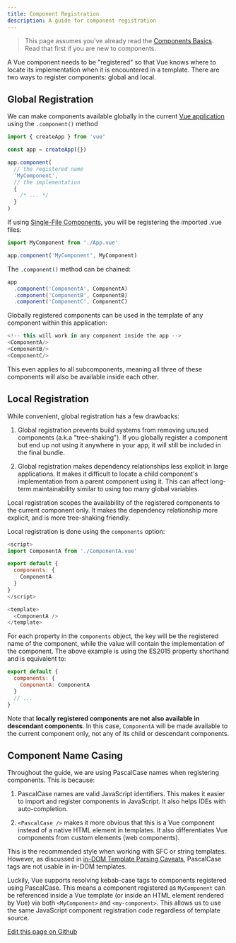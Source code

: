 ```yaml
---
title: Component Registration
description: A guide for component registration
---
```


> This page assumes you've already read the [Components Basics](https://vuejs.org/guide/essentials/component-basics.html). 
Read that first if you are new to components.

<LinkCard title="Watch a free video lesson on Vue School" href="https://vueschool.io/lessons/vue-3-global-vs-local-vue-components?friend=vuejs" />

A Vue component needs to be "registered" so that Vue knows where to locate its implementation when it is encountered in a template. 
There are two ways to register components: global and local.

## Global Registration

We can make components available globally in the current [Vue application](https://vuejs.org/guide/essentials/application.html) using the `.component()` method

```js
import { createApp } from 'vue'

const app = createApp({})

app.component(
  // the registered name
  'MyComponent',
  // the implementation
  {
    /* ... */
  }
)
```

If using [Single-File Components](https://vuejs.org/guide/scaling-up/sfc.html), you will be registering the imported .vue files:

```js
import MyComponent from './App.vue'

app.component('MyComponent', MyComponent)
```
The `.component()` method can be chained:

```js
app
  .component('ComponentA', ComponentA)
  .component('ComponentB', ComponentB)
  .component('ComponentC', ComponentC)
```
Globally registered components can be used in the template of any component within this application:

```js
<!-- this will work in any component inside the app -->
<ComponentA/>
<ComponentB/>
<ComponentC/>
```

This even applies to all subcomponents, meaning all three of these components will also be available inside each other.

## Local Registration

While convenient, global registration has a few drawbacks:

1. Global registration prevents build systems from removing unused components (a.k.a "tree-shaking"). 
If you globally register a component but end up not using it anywhere in your app, 
it will still be included in the final bundle.

2. Global registration makes dependency relationships less explicit in large applications. 
It makes it difficult to locate a child component's implementation from a parent component using it. 
This can affect long-term maintainability similar to using too many global variables.

Local registration scopes the availability of the registered components to the current component only. 
It makes the dependency relationship more explicit, and is more tree-shaking friendly.

Local registration is done using the `components` option:

```js
<script>
import ComponentA from './ComponentA.vue'

export default {
  components: {
    ComponentA
  }
}
</script>

<template>
  <ComponentA />
</template>
```

For each property in the `components` object, the key will be the registered name of the component, 
while the value will contain the implementation of the component. 
The above example is using the ES2015 property shorthand and is equivalent to:

```js
export default {
  components: {
    ComponentA: ComponentA
  }
  // ...
}
```
Note that **locally registered components are not also available in descendant components**. In this case, 
`ComponentA` will be made available to the current component only, not any of its child or descendant components.

## Component Name Casing
Throughout the guide, we are using PascalCase names when registering components. This is because:

1. PascalCase names are valid JavaScript identifiers. 
This makes it easier to import and register components in JavaScript. It also helps IDEs with auto-completion.

2. `<PascalCase />` makes it more obvious that this is a Vue component instead of a native HTML element in templates. 
It also differentiates Vue components from custom elements (web components).

This is the recommended style when working with SFC or string templates. 
However, as discussed in [in-DOM Template Parsing Caveats](https://vuejs.org/guide/essentials/component-basics.html#in-dom-template-parsing-caveats), 
PascalCase tags are not usable in in-DOM templates.

Luckily, Vue supports resolving kebab-case tags to components registered using PascalCase. 
This means a component registered as `MyComponent` can be referenced inside a Vue template (or inside an HTML element rendered by Vue) via both `<MyComponent>` and `<my-component>`. 
This allows us to use the same JavaScript component registration code regardless of template source.

[Edit this page on Github](https://github.com/vuejs/docs/edit/main/src/guide/components/registration.md)